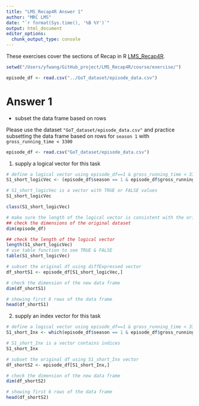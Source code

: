 ```yaml
---
title: "LMS_Recap4R Answer 1"
author: "MRC LMS"
date: "`r format(Sys.time(), '%B %Y')`"
output: html_document
editor_options: 
  chunk_output_type: console
---
```


These exercises cover the sections of Recap in R [LMS_Recap4R](https://lmsbioinformatics.github.io/LMS_PlottingInR/course/R_Recap_n_RegularExp_Presentation.html#).


```r
setwd("/Users/yfwang/GitHub_project/LMS_Recap4R/course/exercise/")
```

```r
episode_df <- read.csv("../GoT_dataset/episode_data.csv")
```

# Answer 1

* subset the data frame based on rows

Please use the dataset `"GoT_dataset/episode_data.csv"` and practice subsetting the data frame based on rows for `season 1` with `gross_running_time < 3300`

```r
episode_df <- read.csv("GoT_dataset/episode_data.csv")
```

  (1) supply a logical vector for this task
  

```r

# define a logical vector using episode_df==1 & gross_running_time < 3300
S1_short_logicVec <- (episode_df$season == 1 & episode_df$gross_running_time < 3300)

# S1_short_logicVec is a vector with TRUE or FALSE values
S1_short_logicVec

class(S1_short_logicVec)

# make sure the length of the logical vector is consistent with the original dataset
## check the dimensions of the original dataset
dim(episode_df)

## check the length of the logical vector
length(S1_short_logicVec)
# use table function to see TRUE & FALSE
table(S1_short_logicVec)

# subset the original df using diffExpressed vector
df_shortS1 <- episode_df[S1_short_logicVec,]

# check the dimension of the new data frame
dim(df_shortS1)

# showing first 6 rows of the data frame
head(df_shortS1)

```

  (2) supply an index vector for this task
  
 
```r

# define a logical vector using episode_df==1 & gross_running_time < 3300
S1_short_Inx <- which(episode_df$season == 1 & episode_df$gross_running_time < 3300)

# S1_short_Inx is a vector contains indices
S1_short_Inx

# subset the original df using S1_short_Inx vector
df_shortS2 <- episode_df[S1_short_Inx,]

# check the dimension of the new data frame
dim(df_shortS2)

# showing first 6 rows of the data frame
head(df_shortS2)

```
 


